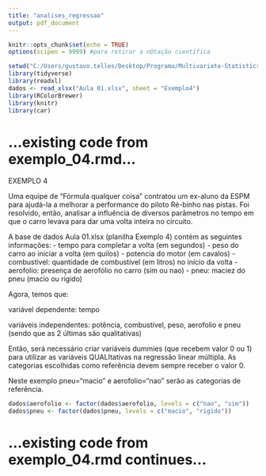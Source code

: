 ```yaml
---
title: "analises_regressao"
output: pdf_document
---
```


```r
knitr::opts_chunk$set(echo = TRUE)
options(scipen = 9999) #para retirar a nOtação científica
```

```r
setwd("C:/Users/gustavo.telles/Desktop/Programa/Multivariate-Statistics/csv")
library(tidyverse)
library(readxl)
dados <- read_xlsx("Aula 01.xlsx", sheet = "Exemplo4")
library(RColorBrewer)
library(knitr)
library(car)
```

# ...existing code from exemplo_04.rmd...

EXEMPLO 4

Uma equipe de “Fórmula qualquer coisa” contratou um ex-aluno da ESPM para ajudá-la a 
melhorar a performance do piloto Ré-binho nas pistas. Foi resolvido, então, analisar a 
influência de diversos parâmetros no tempo em que o carro levava para dar uma volta inteira 
no circuito.

A base de dados Aula 01.xlsx (planilha Exemplo 4) contém as seguintes informações:
- tempo para completar a volta (em segundos)
- peso do carro ao iniciar a volta (em quilos)
- potencia do motor (em cavalos)
- combustivel: quantidade de combustível (em litros) no início da volta
- aerofolio: presença de aerofólio no carro (sim ou nao)
- pneu: maciez do pneu (macio ou rigido)

Agora, temos que:

variável dependente: tempo

variáveis independentes: potência, combustível, peso, aerofolio e pneu (sendo que as 2 últimas são qualitativas)

Então, será necessário criar variáveis dummies (que recebem valor 0 ou 1) para utilizar as variáveis QUALItativas na regressão linear múltipla. As categorias escolhidas como referência devem sempre receber o valor 0.

Neste exemplo pneu="macio" e aerofolio="nao" serão as categorias de referência.

```r
dados$aerofolio <- factor(dados$aerofolio, levels = c("nao", "sim"))
dados$pneu <- factor(dados$pneu, levels = c("macio", "rigido"))
```

# ...existing code from exemplo_04.rmd continues...

